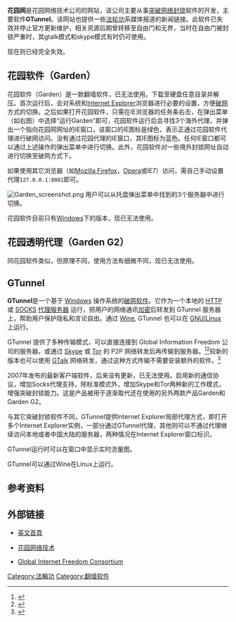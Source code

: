 {{NoteTA|G1=IT}}

{{Infobox software
| name = GTunnel
| developer = GardenNetworks.org
| latest release version = 2.0.1.7
| operating system = [[Microsoft_Windows|Microsoft Windows]]
| status = 运行中
| genre = [[破网软件|破网软件]]
| license = [[免费软件|免费软件]]<ref>{{Cite web|url=http://gardennetworks.com/faq|title=About Us|publisher=GardenNetworks.org|accessdate=2011-06-16|archive-date=2011-07-11|archive-url=https://web.archive.org/web/20110711072549/http://gardennetworks.com/faq|dead-url=no}}</ref>
| website = http://gardennetworks.org/ <br>(已失效)
}}
'''花园网'''是花园网络技术公司的网站，该公司主要从事[[突破网络审查|突破网络封锁]]软件的开发，主要软件'''GTunnel'''。该网站也提供一些[[法轮功|法轮功]]系媒体报道的新闻链接。此软件已失效并停止官方更新维护，相关资源后期曾转移至自由门和无界，当时在自由门被封锁严重时，其gtalk模式和skype模式有时仍可使用。

现在则已经完全失效。

==花园软件（Garden）==

花园软件（Garden）是一款翻墙软件，已无法使用。下载至硬盘任意目录并解压。首次运行后，会对系统和[[Internet_Explorer|Internet Explorer]]浏览器进行必要的设置，方便[[破网|破网]]方式的切换。之后如果打开花园软件，只需在IE浏览器的任务条右击，在弹出菜单（如右图）中选择“运行Garden”即可，花园软件运行后会寻找3个海外代理，并弹出一个指向花园网网址的IE窗口，该窗口的IE图标是绿色，表示正通过花园软件代理进行破网访问。没有通过花园代理的IE窗口，其IE图标为蓝色。任何IE窗口都可以通过上述操作的弹出菜单中进行切换。此外，花园软件对一些境外封锁网址自动进行切换至破网方式下。

如果使用其它浏览器（如[[Mozilla_Firefox|Mozilla Firefox]]，[[Opera|Opera]]或IE7）访问，需自己手动设置代理<code>127.0.0.1:8081</code>即可。

[[File:Garden_screenshot.png|right]]
用户可以从托盘弹出菜单中找到的3个服务器中进行切换。

花园软件目前只有[[Windows|Windows]]下的版本，现已无法使用。

==花园透明代理（Garden G2）==
同花园软件类似，但原理不同，使用方法有细微不同，现已无法使用。

==GTunnel==
'''GTunnel'''是一个基于 [[Windows|Windows]] 操作系统的[[破网软件|破网软件]]。它作为一个本地的 [[HTTP|HTTP]] 或 [[SOCKS|SOCKS]] [[代理服务器|代理服务器]] 运行，把用户的网络通讯[[加密|加密]]后转发到 GTunnel 服务器上，帮助用户保护隐私和言论自由。通过 [[Wine|Wine]], GTunnel 也可以在 [[Linux|GNU/Linux]] 上运行。

GTunnel 提供了多种传输模式，可以直接连接到 Global Information Freedom 公司的服务器，或通过 [[Skype|Skype]] 或 [[Tor|Tor]] 的 P2P 网络转发后再传输到服务器。<ref name="official">{{Cite web|url=http://www.internetfreedom.org/zh-hans/node/34|title=GTunnel - Global Internet Freedom Consortium|accessdate=2011-06-16|publisher=Global Information Freedom, Inc|deadurl=yes|archiveurl=https://web.archive.org/web/20110518150433/http://internetfreedom.org/zh-hans/node/34|archivedate=2011-05-18}}</ref><ref>{{Cite web|url=http://infoteknotainment.com/bypass-internet-censorship-and-hide-ip-address-with-gtunnel|title=How To Use Gtunnel|accessdate=2011-06-16|language=en|deadurl=yes|archiveurl=https://web.archive.org/web/20110610153535/http://infoteknotainment.com/bypass-internet-censorship-and-hide-ip-address-with-gtunnel|archivedate=2011-06-10}}</ref>较新的版本也可以使用 [[GTalk|GTalk]] 网络转发，通过这种方式传输不需要安装额外的软件。<ref>{{Cite web|url=http://twitbrowser.net/blog/418|title=细说GTunnel的四种连接模式|accessdate=2011-06-16|archive-date=2011-06-10|archive-url=https://web.archive.org/web/20110610043717/http://twitbrowser.net/blog/418|dead-url=no}}</ref>

2007年发布的最新客户端软件，后来没有更新，已无法使用。启用新的通信协议，增加Socks代理支持，除标准模式外，增加Skype和Tor两种新的工作模式，增强突破封锁能力。这是产品被用于逐渐取代还在使用的另外两款产品Garden和Garden G2。

与其它突破封锁软件不同，GTunnel提供Internet Explorer局部代理方式，即打开多个Internet Explorer实例，一部分通过GTunnel代理，其他则可以不通过代理继续访问本地或者中国大陆的服务器，两种情况在Internet Explorer窗口标识。

GTunnel运行时可以在窗口中显示实时流量图。

GTunnel可以通过Wine在Linux上运行。

==参考资料==
<references/>

==外部链接==
*[http://gardennetworks.org/ 英文首頁] {{Wayback|url=http://gardennetworks.org/ |date=20071110194910 }}
*{{zh-hans}} [http://gardennetworks.com/ 花园网络技术] {{Wayback|url=http://gardennetworks.com/ |date=20071101092450 }}
*{{en}} [https://web.archive.org/web/20120920052114/http://internetfreedom.org/GTunnel Global Internet Freedom Consortium]

{{突破网络封锁技术}}
[[Category:法輪功|Category:法輪功]]
[[Category:翻墙软件|Category:翻墙软件]]